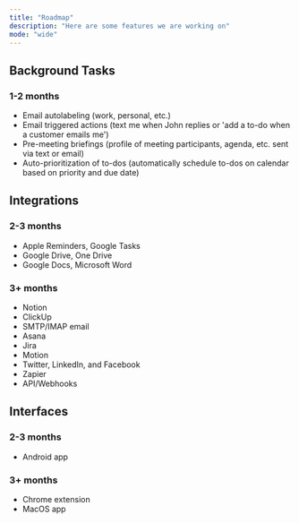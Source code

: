 ```yaml
---
title: "Roadmap"
description: "Here are some features we are working on"
mode: "wide"
---
```


## Background Tasks

### 1-2 months

- Email autolabeling (work, personal, etc.)
- Email triggered actions (text me when John replies or 'add a to-do when a customer emails me')
- Pre-meeting briefings (profile of meeting participants, agenda, etc. sent via text or email)
- Auto-prioritization of to-dos (automatically schedule to-dos on calendar based on priority and due date)

## Integrations

### 2-3 months

- Apple Reminders, Google Tasks
- Google Drive, One Drive
- Google Docs, Microsoft Word

### 3\+ months

- Notion
- ClickUp
- SMTP/IMAP email
- Asana
- Jira
- Motion
- Twitter, LinkedIn, and Facebook
- Zapier
- API/Webhooks

## Interfaces

### 2-3 months

- Android app

### 3\+ months

- Chrome extension
- MacOS app